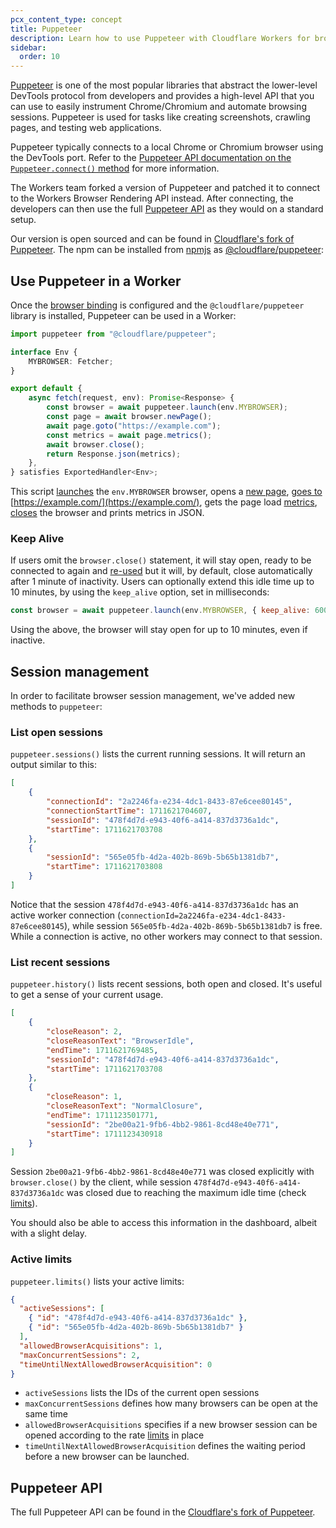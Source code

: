 ```yaml
---
pcx_content_type: concept
title: Puppeteer
description: Learn how to use Puppeteer with Cloudflare Workers for browser automation. Access Puppeteer API, manage sessions, and optimize browser rendering.
sidebar:
  order: 10
---
```



[Puppeteer](https://pptr.dev/) is one of the most popular libraries that abstract the lower-level DevTools protocol from developers and provides a high-level API that you can use to easily instrument Chrome/Chromium and automate browsing sessions. Puppeteer is used for tasks like creating screenshots, crawling pages, and testing web applications.

Puppeteer typically connects to a local Chrome or Chromium browser using the DevTools port. Refer to the [Puppeteer API documentation on the `Puppeteer.connect()` method](https://pptr.dev/api/puppeteer.puppeteer.connect) for more information.

The Workers team forked a version of Puppeteer and patched it to connect to the Workers Browser Rendering API instead. After connecting, the developers can then use the full [Puppeteer API](https://github.com/cloudflare/puppeteer/blob/main/docs/api/index.md) as they would on a standard setup.

Our version is open sourced and can be found in [Cloudflare's fork of Puppeteer](https://github.com/cloudflare/puppeteer). The npm can be installed from [npmjs](https://www.npmjs.com/) as [@cloudflare/puppeteer](https://www.npmjs.com/package/@cloudflare/puppeteer):

<PackageManagers pkg="@cloudflare/puppeteer" dev />

## Use Puppeteer in a Worker

Once the [browser binding](/browser-rendering/platform/wrangler/#bindings) is configured and the `@cloudflare/puppeteer` library is installed, Puppeteer can be used in a Worker:

<TypeScriptExample>

```ts
import puppeteer from "@cloudflare/puppeteer";

interface Env {
	MYBROWSER: Fetcher;
}

export default {
	async fetch(request, env): Promise<Response> {
		const browser = await puppeteer.launch(env.MYBROWSER);
		const page = await browser.newPage();
		await page.goto("https://example.com");
		const metrics = await page.metrics();
		await browser.close();
		return Response.json(metrics);
	},
} satisfies ExportedHandler<Env>;
```

</TypeScriptExample>

This script [launches](https://pptr.dev/api/puppeteer.puppeteernode.launch) the `env.MYBROWSER` browser, opens a [new page](https://pptr.dev/api/puppeteer.browser.newpage), [goes to](https://pptr.dev/api/puppeteer.page.goto) [https://example.com/](https://example.com/), gets the page load [metrics](https://pptr.dev/api/puppeteer.page.metrics), [closes](https://pptr.dev/api/puppeteer.browser.close) the browser and prints metrics in JSON.

### Keep Alive

If users omit the `browser.close()` statement, it will stay open, ready to be connected to again and [re-used](/browser-rendering/workers-bindings/reuse-sessions/) but it will, by default, close automatically after 1 minute of inactivity. Users can optionally extend this idle time up to 10 minutes, by using the `keep_alive` option, set in milliseconds:

```js
const browser = await puppeteer.launch(env.MYBROWSER, { keep_alive: 600000 });
```

Using the above, the browser will stay open for up to 10 minutes, even if inactive.

## Session management

In order to facilitate browser session management, we've added new methods to `puppeteer`:

### List open sessions

`puppeteer.sessions()` lists the current running sessions. It will return an output similar to this:

```json
[
	{
		"connectionId": "2a2246fa-e234-4dc1-8433-87e6cee80145",
		"connectionStartTime": 1711621704607,
		"sessionId": "478f4d7d-e943-40f6-a414-837d3736a1dc",
		"startTime": 1711621703708
	},
	{
		"sessionId": "565e05fb-4d2a-402b-869b-5b65b1381db7",
		"startTime": 1711621703808
	}
]
```

Notice that the session `478f4d7d-e943-40f6-a414-837d3736a1dc` has an active worker connection (`connectionId=2a2246fa-e234-4dc1-8433-87e6cee80145`), while session `565e05fb-4d2a-402b-869b-5b65b1381db7` is free. While a connection is active, no other workers may connect to that session.

### List recent sessions

`puppeteer.history()` lists recent sessions, both open and closed. It's useful to get a sense of your current usage.

```json
[
	{
		"closeReason": 2,
		"closeReasonText": "BrowserIdle",
		"endTime": 1711621769485,
		"sessionId": "478f4d7d-e943-40f6-a414-837d3736a1dc",
		"startTime": 1711621703708
	},
	{
		"closeReason": 1,
		"closeReasonText": "NormalClosure",
		"endTime": 1711123501771,
		"sessionId": "2be00a21-9fb6-4bb2-9861-8cd48e40e771",
		"startTime": 1711123430918
	}
]
```

Session `2be00a21-9fb6-4bb2-9861-8cd48e40e771` was closed explicitly with `browser.close()` by the client, while session `478f4d7d-e943-40f6-a414-837d3736a1dc` was closed due to reaching the maximum idle time (check [limits](/browser-rendering/platform/limits/)).

You should also be able to access this information in the dashboard, albeit with a slight delay.

### Active limits

`puppeteer.limits()` lists your active limits:

```json
{
  "activeSessions": [
    { "id": "478f4d7d-e943-40f6-a414-837d3736a1dc" },
    { "id": "565e05fb-4d2a-402b-869b-5b65b1381db7" }
  ],
  "allowedBrowserAcquisitions": 1,
  "maxConcurrentSessions": 2,
  "timeUntilNextAllowedBrowserAcquisition": 0
}
```

- `activeSessions` lists the IDs of the current open sessions
- `maxConcurrentSessions` defines how many browsers can be open at the same time
- `allowedBrowserAcquisitions` specifies if a new browser session can be opened according to the rate [limits](/browser-rendering/platform/limits/) in place
- `timeUntilNextAllowedBrowserAcquisition` defines the waiting period before a new browser can be launched.

## Puppeteer API

The full Puppeteer API can be found in the [Cloudflare's fork of Puppeteer](https://github.com/cloudflare/puppeteer/blob/main/docs/api/index.md).

